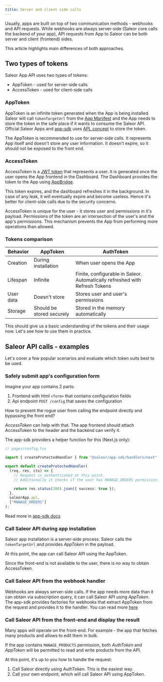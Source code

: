 ```yaml
---
title: Server and client side calls
---
```


Usually, apps are built on top of two communication methods - webhooks and API requests.
While webhooks are always server-side (Saleor core calls the backend of your app),
API requests from App to Saleor can be both server and client (frontend) sides.

This article highlights main differences of both approaches.

## Two types of tokens

Saleor App API uses two types of tokens:

- AppToken - used for server-side calls
- AccessToken - used for client-side calls

### AppToken

AppToken is an infinite token generated when the App is being installed. Saleor will call `tokenTargetUrl` from the [App Manifest](../manifest.mdx) and the App needs to store the token in the safe place
if it wants to consume the Saleor API. Official Saleor Apps and [app-sdk](../developing-apps/app-sdk.mdx) uses [APL concept](./apl.mdx) to store the token.

The AppToken is recommended to use for server-side calls.
It represents App itself and doesn't store any user information. It doesn't expire, so it should not be exposed to the front end.

### AccessToken

AccessToken is a [JWT token](https://jwt.io/) that represents a user. It is generated once the user opens the App frontend in the Dashboard.
The Dashboard provides the token to the App using [AppBridge](../developing-apps/app-sdk/app-bridge).

This token expires, and the dashboard refreshes it in the background. In case of any leak, it will eventually expire and become useless.
Hence it's better for client-side calls due to the security concerns.

AccessToken is unique for the user - it stores user and permissions in it's payload.
Permissions of the token are an intersection of the user's and the app's permissions.
This mechanism prevents the App from performing more operations than allowed.

### Tokens comparison

| Behavior  | AppToken                  | AuthToken                                                                   |
| --------- | ------------------------- | --------------------------------------------------------------------------- |
| Creation  | During installation       | When user opens the App                                                     |
| Lifespan  | Infinite                  | Finite, configurable in Saleor. Automatically refreshed with Refresh Tokens |
| User data | Doesn't store             | Stores user and user's permissions                                          |
| Storage   | Should be stored securely | Stored in the memory automatically                                          |

This should give us a basic understanding of the tokens and their usage now. Let's see how to use them in practice.

## Saleor API calls - examples

Let's cover a few popular scenarios and evaluate which token suits best to be used.

### Safely submit app's configuration form

Imagine your app contains 2 parts:

1. Frontend with html `<form>` that contains configuration fields
2. Api endpoint `POST /config` that saves the configuration

How to prevent the rogue user from calling the endpoint directly and bypassing the front end?

_AccessToken_ can help with that. The app frontend should attach AccessToken to the header and the backend can verify it.

The app-sdk providers a helper function for this (Next.js only):

```typescript
// pages/config.tsx

import { createProtectedHandler } from "@saleor/app-sdk/handlers/next";

export default createProtectedHandler(
  (req, res, ctx) => {
    // Request is authenticated at this point.
    // Additionally it checks if the user has MANAGE_ORDERS permission!

    return res.status(200).json({ success: true });
  },
  saleorApp.apl,
  ["MANAGE_ORDERS"]
);
```

Read more in [app-sdk docs](../developing-apps/app-sdk/prtected-handlers)

### Call Saleor API during app installation

Saleor app installation is a server-side process. Saleor calls the `tokenTargetUrl` and provides _AppToken_ in the payload.

At this point, the app can call Saleor API using the AppToken.

Since the front-end is not available to the user, there is no way to obtain AccessToken.

### Call Saleor API from the webhook handler

Webhooks are always server-side calls. If the app needs more data than it can obtain via subscription query, it can call Saleor API using _AppToken_.
The app-sdk provides factories for webhooks that extract AppToken from the request and provides it to the handler.
You can read more [here](../developing-apps/app-sdk/saleor-webhook)

### Call Saleor API from the front-end and display the result

Many apps will operate on the front-end. For example - the app that fetches many products and allows to edit them in bulk.

If the app contains `MANAGE_PRODUCTS` permission, both _AuthToken_ and _AppToken_ will be permitted to read and write products from the API.

At this point, it's up to you how to handle the request:

1. Call Saleor directly using AuthToken. This is the easiest way.
2. Call your own endpoint, which will call Saleor API using AppToken.
